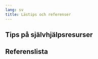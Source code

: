 ```yaml
---
lang: sv
title: Lästips och referenser
---
```


## Tips på självhjälpsresurser

## Referenslista

::: {#refs}
:::
